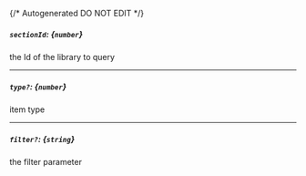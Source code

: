 {/* Autogenerated DO NOT EDIT  */}
##### `sectionId`: *{`number`}*
the Id of the library to query

---
##### `type?`: *{`number`}*
item type

---
##### `filter?`: *{`string`}*
the filter parameter


